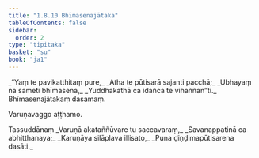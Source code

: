 ```yaml
---
title: "1.8.10 Bhīmasenajātaka"
tableOfContents: false
sidebar:
  order: 2
type: "tipitaka"
basket: "su"
book: "ja1"
---
```



<DynamicBreadcrumb />

<Division number="80" book="ja1">

<Paragraph number="176" type="verses" book="ja1">
_“Yaṃ te pavikatthitaṃ pure,_  
_Atha te pūtisarā sajanti pacchā;_  
_Ubhayaṃ na sameti bhīmasena,_  
_Yuddhakathā ca idañca te vihaññan”ti._  


</Paragraph>
</Division>

<Paragraph number="177" type="center" book="ja1">
Bhīmasenajātakaṃ dasamaṃ.

  
Varuṇavaggo aṭṭhamo.



</Paragraph>

<Paragraph number="178" type="center" book="ja1">
Tassuddānaṃ


</Paragraph>

<Paragraph number="179" type="verses" book="ja1">
_Varuṇā akataññūvare tu saccavaraṃ,_  
_Savanappatinā ca abhitthanaya;_  
_Karuṇāya silāplava illisato,_  
_Puna ḍiṇḍimapūtisarena dasāti._
</Paragraph>